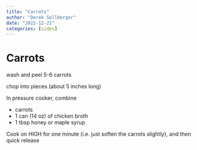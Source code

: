 ```yaml
---
title: "Carrots"
author: "Derek Sollberger"
date: "2022-12-21"
categories: [sides]
---
```


# Carrots

wash and peel 5-6 carrots

chop into pieces (about 5 inches long)

In pressure cooker, combine

* carrots
* 1 can (14 oz) of chicken broth
* 1 tbsp honey or maple syrup

Cook on HIGH for one minute (i.e. just soften the carrots slightly), and then quick release